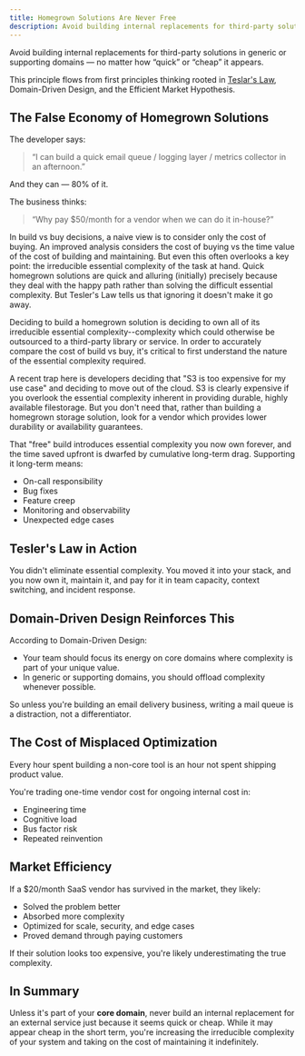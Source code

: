 ```yaml
---
title: Homegrown Solutions Are Never Free
description: Avoid building internal replacements for third-party solutions in generic or supporting domains — no matter how “quick” or “cheap” it appears.
---
```



Avoid building internal replacements for third-party solutions in generic or supporting domains — no matter how “quick” or “cheap” it appears.

This principle flows from first principles thinking rooted in [Teslar's Law](/laws/teslers-law), Domain-Driven Design, and the Efficient Market Hypothesis.

## The False Economy of Homegrown Solutions

The developer says:

> “I can build a quick email queue / logging layer / metrics collector in an afternoon.”

And they can — 80% of it.

The business thinks:

> “Why pay $50/month for a vendor when we can do it in-house?”

In build vs buy decisions, a naive view is to consider only the cost of buying. An improved analysis considers the cost of buying vs the time value of the cost of building and maintaining. But even this often overlooks a key point: the irreducible essential complexity of the task at hand. Quick homegrown solutions are quick and alluring (initially) precisely because they deal with the happy path rather than solving the difficult essential complexity. But Tesler's Law tells us that ignoring it doesn't make it go away.

Deciding to build a homegrown solution is deciding to own all of its irreducible essential complexity--complexity which could otherwise be outsourced to a third-party library or service. In order to accurately compare the cost of build vs buy, it's critical to first understand the nature of the essential complexity required.

A recent trap here is developers deciding that "S3 is too expensive for my use case" and deciding to move out of the cloud. S3 is clearly expensive if you overlook the essential complexity inherent in providing durable, highly available filestorage. But you don't need that, rather than building a homegrown storage solution, look for a vendor which provides lower durability or availability guarantees.

<LinkCard
  title="Teslar's Law in Action: How S3 hides essential complexity"
  href="/case-studies/essential-complexity-s3"
/>

That "free" build introduces essential complexity you now own forever, and the time saved upfront is dwarfed by cumulative long-term drag. Supporting it long-term means:

- On-call responsibility
- Bug fixes
- Feature creep
- Monitoring and observability
- Unexpected edge cases

## Tesler's Law in Action

You didn't eliminate essential complexity. You moved it into your stack, and you now own it, maintain it, and pay for it in team capacity, context switching, and incident response.

## Domain-Driven Design Reinforces This

According to Domain-Driven Design:

- Your team should focus its energy on core domains where complexity is part of your unique value.
- In generic or supporting domains, you should offload complexity whenever possible.

So unless you're building an email delivery business, writing a mail queue is a distraction, not a differentiator.

## The Cost of Misplaced Optimization

Every hour spent building a non-core tool is an hour not spent shipping product value.

You're trading one-time vendor cost for ongoing internal cost in:

- Engineering time
- Cognitive load
- Bus factor risk
- Repeated reinvention

## Market Efficiency

If a $20/month SaaS vendor has survived in the market, they likely:

- Solved the problem better
- Absorbed more complexity
- Optimized for scale, security, and edge cases
- Proved demand through paying customers

If their solution looks too expensive, you're likely underestimating the true complexity.

## In Summary

Unless it's part of your **core domain**, never build an internal replacement for an external service just because it seems quick or cheap.
While it may appear cheap in the short term, you're increasing the irreducible complexity of your system and taking on the cost of maintaining it indefinitely.
